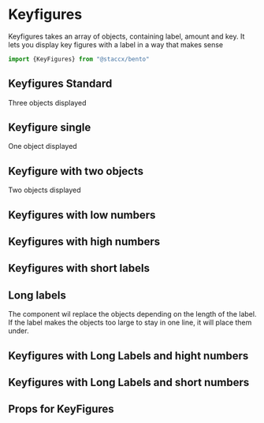 
<Meta title="Components|DataViz/Keyfigures" component={KeyFigures}/>

# Keyfigures
Keyfigures takes an array of objects, containing label, amount and key. It lets you display key figures with a label
in a way that makes sense


```javascript
import {KeyFigures} from "@staccx/bento"
```

## Keyfigures Standard
Three objects displayed

<Preview>
  <Story name="Normal numbers">
      <KeyFigures
              figures={[
                {
                  label: "Label",
                  amount: 45854,
                  key: 546456 + "booked"
                },
                {
                  label: "Available",
                  amount: 456486,
                  key: 56456 + "available"
                },
                {
                  label: "New Label",
                  amount: 346,
                  key: 364 + "available"
                }
              ]}
            />    
  </Story>
</Preview>

## Keyfigure single
One object displayed

<Preview>
  <Story name="Only one">
      <KeyFigures
              figures={[
                {
                  label: "Single",
                  amount: 45854,
                  key: 546456 + "booked"
                }
              ]}
            />    
  </Story>
</Preview>

## Keyfigure with two objects
Two objects displayed

<Preview>
  <Story name="Two">
      <KeyFigures
              figures={[
                {
                  label: "One",
                  amount: 45854,
                  key: 546456 + "One"
                },
                {
                  label: "Two",
                  amount: 24241,
                  key: 24241 + "Two"
                }
              ]}
            />    
  </Story>
</Preview>



## Keyfigures with low numbers

<Preview>
  <Story name="Low numbers">
      <KeyFigures
              figures={[
                {
                            label: "Label",
                            amount: 1,
                            key: 1 + "booked"
                          },
                          {
                            label: "Available",
                            amount: 2,
                            key: 2 + "available"
                          },
                          {
                            label: "New Label",
                            amount: 3,
                            key: 3 + "available"
                          }
              ]}
            />    
  </Story>
</Preview>

## Keyfigures with high numbers

<Preview>
  <Story name="High numbers">
      <KeyFigures
              figures={[
                {
                            label: "Label",
                            amount: 10000000000,
                            key: 10000000000 + "booked"
                          },
                          {
                            label: "Available",
                            amount: 20000000000,
                            key: 20000000000 + "available"
                          },
                          {
                            label: "New Label",
                            amount: 30000000000,
                            key: 30000000000 + "available"
                          }
              ]}
            />    
  </Story>
</Preview>

## Keyfigures with short labels

<Preview>
  <Story name="Short Labels">
      <KeyFigures
              figures={[
                {
                            label: "L",
                            amount: 10000000000,
                            key: 10000000000 + "booked"
                          },
                          {
                            label: "Ti",
                            amount: 20000000000,
                            key: 20000000000 + "available"
                          },
                          {
                            label: "Ann",
                            amount: 30000000000,
                            key: 30000000000 + "available"
                          }
              ]}
            />    
  </Story>
</Preview>

## Long labels
The component wil replace the objects depending on the length of the label. If the label makes the objects too large
to stay in one line, it will place them under.

## Keyfigures with Long Labels and hight numbers

<Preview>
  <Story name="Long Labels and hight numbers">
      <KeyFigures
              figures={[
                {
                            label: "This label is longer than it should be",
                            amount: 10000000000,
                            key: 10000000000 + "booked"
                          },
                          {
                            label: "This label is also longer than it should be",
                            amount: 20000000000,
                            key: 20000000000 + "available"
                          },
                          {
                            label: "They are all way to long, make them shorter! it should indeed be shorter",
                            amount: 30000000000,
                            key: 30000000000 + "available"
                          }
              ]}
            />    
  </Story>
</Preview>

## Keyfigures with Long Labels and short numbers

<Preview>
  <Story name="Long Labels and short numbers">
      <KeyFigures
              figures={[
                {
                            label: "This label is longer than it should be, it should indeed be shorter",
                            amount: 1,
                            key: 1 + "booked"
                          },
                          {
                            label: "This label is also longer than it should be, it should indeed be shorter",
                            amount: 2,
                            key: 2 + "available"
                          },
                          {
                            label: "They are all way to long, make them shorter! it should indeed be shorter",
                            amount: 3,
                            key: 3 + "available"
                          }
              ]}
            />    
  </Story>
</Preview>


## Props for KeyFigures
<Props of={KeyFigures} />
